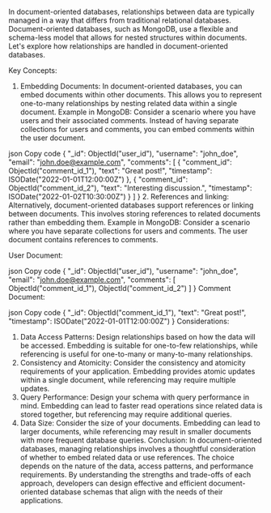 
In document-oriented databases, relationships between data are typically managed in a way that differs from traditional relational databases. Document-oriented databases, such as MongoDB, use a flexible and schema-less model that allows for nested structures within documents. Let's explore how relationships are handled in document-oriented databases.

Key Concepts:
1. Embedding Documents:
In document-oriented databases, you can embed documents within other documents.
This allows you to represent one-to-many relationships by nesting related data within a single document.
Example in MongoDB:
Consider a scenario where you have users and their associated comments. Instead of having separate collections for users and comments, you can embed comments within the user document.

json
Copy code
{
  "_id": ObjectId("user_id"),
  "username": "john_doe",
  "email": "john.doe@example.com",
  "comments": [
    {
      "comment_id": ObjectId("comment_id_1"),
      "text": "Great post!",
      "timestamp": ISODate("2022-01-01T12:00:00Z")
    },
    {
      "comment_id": ObjectId("comment_id_2"),
      "text": "Interesting discussion.",
      "timestamp": ISODate("2022-01-02T10:30:00Z")
    }
  ]
}
2. References and linking:
Alternatively, document-oriented databases support references or linking between documents.
This involves storing references to related documents rather than embedding them.
Example in MongoDB:
Consider a scenario where you have separate collections for users and comments. The user document contains references to comments.

User Document:

json
Copy code
{
  "_id": ObjectId("user_id"),
  "username": "john_doe",
  "email": "john.doe@example.com",
  "comments": [
    ObjectId("comment_id_1"),
    ObjectId("comment_id_2")
  ]
}
Comment Document:

json
Copy code
{
  "_id": ObjectId("comment_id_1"),
  "text": "Great post!",
  "timestamp": ISODate("2022-01-01T12:00:00Z")
}
Considerations:
1. Data Access Patterns:
Design relationships based on how the data will be accessed. Embedding is suitable for one-to-few relationships, while referencing is useful for one-to-many or many-to-many relationships.
2. Consistency and Atomicity:
Consider the consistency and atomicity requirements of your application. Embedding provides atomic updates within a single document, while referencing may require multiple updates.
3. Query Performance:
Design your schema with query performance in mind. Embedding can lead to faster read operations since related data is stored together, but referencing may require additional queries.
4. Data Size:
Consider the size of your documents. Embedding can lead to larger documents, while referencing may result in smaller documents with more frequent database queries.
Conclusion:
In document-oriented databases, managing relationships involves a thoughtful consideration of whether to embed related data or use references. The choice depends on the nature of the data, access patterns, and performance requirements. By understanding the strengths and trade-offs of each approach, developers can design effective and efficient document-oriented database schemas that align with the needs of their applications.




